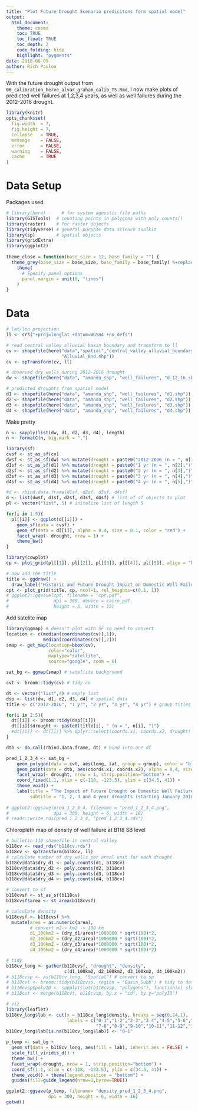 ```yaml
---
title: "Plot Future Drought Scenario predicitons form spatial model"
output: 
  html_document:
    theme: cosmo
    toc: TRUE
    toc_float: TRUE
    toc_depth: 2
    code_folding: hide
    highlight: "pygments"
date: 2018-08-09
author: Rich Pauloo
---
```


With the future drought output from `06_calibration_herve_alvar_graham_calib_TS.Rmd`, I now make plots of predicted well failures at 1,2,3,4 years, as well as well failures during the 2012-2016 drought. 

```r
library(knitr)
opts_chunk$set(
  fig.width  = 7,
  fig.height = 7,
  collapse   = TRUE,
  message    = FALSE,
  error      = FALSE,
  warning    = FALSE,
  cache      = TRUE
)
```

# Data Setup

Packages used.
```r
# library(here)      # for system agnostic file paths
library(GISTools)  # counting points in polygons with poly.counts()
library(raster)    # for raster objects
library(tidyverse) # general purpose data science toolkit
library(sp)        # spatial objects
library(gridExtra)
library(ggplot2)
 
theme_close = function(base_size = 12, base_family = "") {
  theme_grey(base_size = base_size, base_family = base_family) %+replace%
    theme(
      # Specify panel options
      panel.margin = unit(0, "lines")  
    )
}
```

# Data
```r
# lat/lon projection
ll <- crs("+proj=longlat +datum=WGS84 +no_defs")

# read central valley alluvial basin boundary and transform to ll
cv <- shapefile(here("data","spatial","central_valley_alluvial_boundary",
                     "Alluvial_Bnd.shp"))
cv <- spTransform(cv, ll)

# observed dry wells during 2012-2016 drought
dw <- shapefile(here("data", "amanda_shp", "well_failures", "d_12_16.shp"))

# predicted droughts from spatial model
d1 <- shapefile(here("data", "amanda_shp", "well_failures", "d1.shp")) # 1 yr
d2 <- shapefile(here("data", "amanda_shp", "well_failures", "d2.shp")) # 2 yr
d3 <- shapefile(here("data", "amanda_shp", "well_failures", "d3.shp")) # 3 yr
d4 <- shapefile(here("data", "amanda_shp", "well_failures", "d4.shp")) # 4 yr
```


Make pretty
```r
n <- sapply(list(dw, d1, d2, d3, d4), length)
n <- formatC(n, big.mark = ",")

library(sf)
cvsf <- st_as_sf(cv)
dwsf <- st_as_sf(dw) %>% mutate(drought = paste0("2012-2016 (n = ", n[1], ")"))
d1sf <- st_as_sf(d1) %>% mutate(drought = paste0("1 yr (n = ", n[2],")"))
d2sf <- st_as_sf(d2) %>% mutate(drought = paste0("2 yr (n = ", n[3],")"))
d3sf <- st_as_sf(d3) %>% mutate(drought = paste0("3 yr (n = ", n[4],")"))
d4sf <- st_as_sf(d4) %>% mutate(drought = paste0("4 yr (n = ", n[5],")"))

#d <- rbind.data.frame(d1sf, d2sf, d3sf, d4sf)
d <- list(dwsf, d1sf, d2sf, d3sf, d4sf) # list of sf objects to plot
pl <- vector("list", 5) # initalize list of length 5 

for(i in 1:5){
  pl[[i]] <- ggplot(d[[i]]) +
    geom_sf(data = cvsf) +
    geom_sf(data = d[[i]], alpha = 0.4, size = 0.1, color = "red") +
    facet_wrap(~ drought, nrow = 1) +
    theme_bw()
}

library(cowplot)
cp <- plot_grid(pl[[1]], pl[[2]], pl[[3]], pl[[4]], pl[[5]], align = "h", nrow = 1)

# now add the title
title <- ggdraw() + 
  draw_label("Historic and Future Drought Impact on Domestic Well Failures in California's Central Valley", fontface='bold')
cpt <- plot_grid(title, cp, ncol=1, rel_heights=c(0.1, 1)) 
# ggplot2::ggsave(cpt, filename = "cpt.pdf", 
#                 dpi = 300, device = cairo_pdf, 
#                 height = 5, width = 15)
```

Add satelite map
```r
library(ggmap) # doesn't plot with SF so need to convert
location <- c(median(coordinates(cv)[,1]),
              median(coordinates(cv)[,2]))
smap <- get_map(location=bbox(cv),
                color="color",
                maptype="satellite",
                source="google", zoom = 6)

sat_bg <- ggmap(smap) # satellite background

cvt <- broom::tidy(cv) # tidy cv 

dt <- vector("list",4) # empty list
dsp <- list(dw, d1, d2, d3, d4) # spatial data
title <- c("2012-2016", "1 yr", "2 yr", "3 yr", "4 yr") # group titles

for(i in 2:5){
  dt[[i]] <- broom::tidy(dsp[[i]])
  dt[[i]]$drought <- paste0(title[i], " (n = ", n[i], ")")
  #dt[[i]] <- dt[[i]] %>% dplyr::select(coords.x1, coords.x2, drought)
}

dtb <- do.call(rbind.data.frame, dt) # bind into one df

pred_1_2_3_4 <- sat_bg + 
    geom_polygon(data = cvt, aes(long, lat, group = group), color = "black", fill = "white", alpha = 0.3) +
    geom_point(data = dtb, aes(coords.x1, coords.x2), alpha = 0.4, size = 0.5, color = "red") +
    facet_wrap(~ drought, nrow = 1, strip.position="bottom") +
    coord_fixed(1.1, xlim = c(-118, -123.5), ylim = c(34.5, 41)) +
    theme_void() +
    labs(title = "The Impact of Future Drought on Domestic Well Failure",
         subtitle = "1, 2, 3 and 4 year droughts (starting January 2018)") 
  
# ggplot2::ggsave(pred_1_2_3_4, filename = "pred_1_2_3_4.png", 
#                 dpi = 300, height = 6, width = 16)
# readr::write_rds(pred_1_2_3_4, "pred_1_2_3_4.rds")
```

Chloropleth map of density of well failure at B118 SB level
```r
# bulletin 118 shapefile in central valley
b118cv <- read_rds("b118cv.rds")
b118cv <- spTransform(b118cv, ll)
# calculate number of dry wells per areal unit for each drought
b118cv@data$dry_d1 <- poly.counts(d1, b118cv)
b118cv@data$dry_d2 <- poly.counts(d2, b118cv)
b118cv@data$dry_d3 <- poly.counts(d3, b118cv)
b118cv@data$dry_d4 <- poly.counts(d4, b118cv)

# convert to sf
b118cvsf <- st_as_sf(b118cv)
b118cvsf$area <- st_area(b118cvsf)

# calculate density
b118cvsf <- b118cvsf %>% 
  mutate(area = as.numeric(area),
         # convert m2-> km2 -> 100 km
         d1_100km2 = (dry_d1/area)*1000000 * sqrt(100)*2,
         d2_100km2 = (dry_d2/area)*1000000 * sqrt(100)*2,
         d3_100km2 = (dry_d3/area)*1000000 * sqrt(100)*2,
         d4_100km2 = (dry_d4/area)*1000000 * sqrt(100)*2)

# tidy
b118cv_long <- gather(b118cvsf, "drought", "density", 
                      c(d1_100km2, d2_100km2, d3_100km2, d4_100km2))
# b118cvsp <- as(b118cv_long, "Spatial") # convert to sp
# b118cvt <- broom::tidy(b118cvsp, region = "Basin_Subb") # tidy to data.frame
# b118cvsp$polyID <- sapply(slot(b118cvsp, "polygons"), function(x) slot(x, "ID"))
# b118cvt <- merge(b118cvt, b118cvsp, by.x = "id", by.y="polyID")

# viz
library(leaflet)
b118cv_long$lab <- cut(x = b118cv_long$density, breaks = seq(0,14,1),
                       labels = c("0-1","1-2","2-3","3-4","4-5","5-6","6-7",
                                  "7-8","8-9","9-10","10-11","11-12","12-13","13-14"))
b118cv_long$lab[is.na(b118cv_long$lab)] <- "0-1"

p_temp <- sat_bg +
  geom_sf(data = b118cv_long, aes(fill = lab), inherit.aes = FALSE) +
  scale_fill_viridis_d() +
  theme_bw() + 
  facet_wrap(~drought, nrow = 1, strip.position="bottom") +
  coord_sf(1.1, xlim = c(-118, -123.5), ylim = c(34.5, 41)) +
  theme_void() + theme(legend.position = "bottom") +
  guides(fill=guide_legend(nrow=1,byrow=TRUE))

ggplot2::ggsave(p_temp, filename= "density_pred_1_2_3_4.png", 
                dpi = 300, height = 6, width = 16)
getwd()
```


